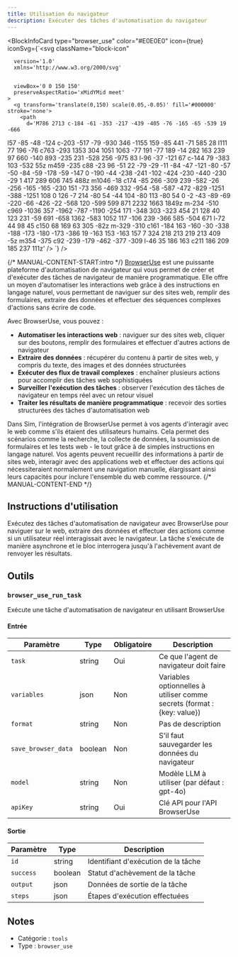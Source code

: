 ```yaml
---
title: Utilisation du navigateur
description: Exécuter des tâches d'automatisation du navigateur
---
```



<BlockInfoCard 
  type="browser_use"
  color="#E0E0E0"
  icon={true}
  iconSvg={`<svg className="block-icon"
      
      version='1.0'
      xmlns='http://www.w3.org/2000/svg'
      
      
      viewBox='0 0 150 150'
      preserveAspectRatio='xMidYMid meet'
    >
      <g transform='translate(0,150) scale(0.05,-0.05)' fill='#000000' stroke='none'>
        <path
          d='M786 2713 c-184 -61 -353 -217 -439 -405 -76 -165 -65 -539 19 -666
l57 -85 -48 -124 c-203 -517 -79 -930 346 -1155 159 -85 441 -71 585 28 l111
77 196 -76 c763 -293 1353 304 1051 1063 -77 191 -77 189 -14 282 163 239 97
660 -140 893 -235 231 -528 256 -975 83 l-96 -37 -121 67 c-144 79 -383 103
-532 55z m459 -235 c88 -23 96 -51 22 -79 -29 -11 -84 -47 -121 -80 -57 -50
-84 -59 -178 -59 -147 0 -190 -44 -238 -241 -102 -424 -230 -440 -230 -29 1
417 289 606 745 488z m1046 -18 c174 -85 266 -309 239 -582 -26 -256 -165
-165 -230 151 -73 356 -469 332 -954 -58 -587 -472 -829 -1251 -388 -1251 108
0 126 -7 214 -80 54 -44 104 -80 113 -80 54 0 -2 -43 -89 -69 -220 -66 -426
-22 -568 120 -599 599 871 2232 1663 1849z m-234 -510 c969 -1036 357 -1962
-787 -1190 -254 171 -348 303 -323 454 21 128 40 123 231 -59 691 -658 1362
-583 1052 117 -106 239 -366 585 -504 671 l-72 44 98 45 c150 68 169 63 305
-82z m-329 -310 c161 -184 163 -160 -30 -338 -188 -173 -180 -173 -386 19
-163 153 -163 157 7 324 218 213 219 213 409 -5z m354 -375 c92 -239 -179
-462 -377 -309 l-46 35 186 163 c211 186 209 185 237 111z'
        />
      </g>
    </svg>`}
/>

{/* MANUAL-CONTENT-START:intro */}
[BrowserUse](https://browser-use.com/) est une puissante plateforme d'automatisation de navigateur qui vous permet de créer et d'exécuter des tâches de navigateur de manière programmatique. Elle offre un moyen d'automatiser les interactions web grâce à des instructions en langage naturel, vous permettant de naviguer sur des sites web, remplir des formulaires, extraire des données et effectuer des séquences complexes d'actions sans écrire de code.

Avec BrowserUse, vous pouvez :

- **Automatiser les interactions web** : naviguer sur des sites web, cliquer sur des boutons, remplir des formulaires et effectuer d'autres actions de navigateur
- **Extraire des données** : récupérer du contenu à partir de sites web, y compris du texte, des images et des données structurées
- **Exécuter des flux de travail complexes** : enchaîner plusieurs actions pour accomplir des tâches web sophistiquées
- **Surveiller l'exécution des tâches** : observer l'exécution des tâches de navigateur en temps réel avec un retour visuel
- **Traiter les résultats de manière programmatique** : recevoir des sorties structurées des tâches d'automatisation web

Dans Sim, l'intégration de BrowserUse permet à vos agents d'interagir avec le web comme s'ils étaient des utilisateurs humains. Cela permet des scénarios comme la recherche, la collecte de données, la soumission de formulaires et les tests web - le tout grâce à de simples instructions en langage naturel. Vos agents peuvent recueillir des informations à partir de sites web, interagir avec des applications web et effectuer des actions qui nécessiteraient normalement une navigation manuelle, élargissant ainsi leurs capacités pour inclure l'ensemble du web comme ressource.
{/* MANUAL-CONTENT-END */}

## Instructions d'utilisation

Exécutez des tâches d'automatisation de navigateur avec BrowserUse pour naviguer sur le web, extraire des données et effectuer des actions comme si un utilisateur réel interagissait avec le navigateur. La tâche s'exécute de manière asynchrone et le bloc interrogera jusqu'à l'achèvement avant de renvoyer les résultats.

## Outils

### `browser_use_run_task`

Exécute une tâche d'automatisation de navigateur en utilisant BrowserUse

#### Entrée

| Paramètre | Type | Obligatoire | Description |
| --------- | ---- | ----------- | ----------- |
| `task` | string | Oui | Ce que l'agent de navigateur doit faire |
| `variables` | json | Non | Variables optionnelles à utiliser comme secrets \(format : \{key: value\}\) |
| `format` | string | Non | Pas de description |
| `save_browser_data` | boolean | Non | S'il faut sauvegarder les données du navigateur |
| `model` | string | Non | Modèle LLM à utiliser \(par défaut : gpt-4o\) |
| `apiKey` | string | Oui | Clé API pour l'API BrowserUse |

#### Sortie

| Paramètre | Type | Description |
| --------- | ---- | ----------- |
| `id` | string | Identifiant d'exécution de la tâche |
| `success` | boolean | Statut d'achèvement de la tâche |
| `output` | json | Données de sortie de la tâche |
| `steps` | json | Étapes d'exécution effectuées |

## Notes

- Catégorie : `tools`
- Type : `browser_use`
